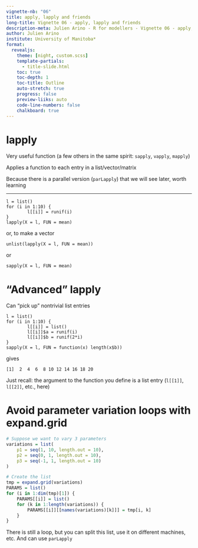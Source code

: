 ---
vignette-nb: "06"
title: apply, lapply and friends
long-title: Vignette 06 - apply, lapply and friends
description-meta: Julien Arino - R for modellers - Vignette 06 - apply, lapply and friends.
author: Julien Arino
institute: University of Manitoba*
format: 
  revealjs:
    theme: [night, custom.scss]    
    template-partials:
      - title-slide.html
    toc: true
    toc-depth: 1
    toc-title: Outline
    auto-stretch: true
    progress: false
    preview-liiks: auto
    code-line-numbers: false
    chalkboard: true
---

# lapply

Very useful function (a few others in the same spirit: `sapply`, `vapply`, `mapply`)

Applies a function to each entry in a list/vector/matrix

Because there is a parallel version (`parLapply`) that we will see later, worth learning

---

```
l = list()
for (i in 1:10) {
        l[[i]] = runif(i)
}
lapply(X = l, FUN = mean)
```

or, to make a vector

```
unlist(lapply(X = l, FUN = mean))
```

or

```
sapply(X = l, FUN = mean)
```

# "Advanced" lapply

Can "pick up" nontrivial list entries

```
l = list()
for (i in 1:10) {
        l[[i]] = list()
        l[[i]]$a = runif(i)
        l[[i]]$b = runif(2*i)
}
sapply(X = l, FUN = function(x) length(x$b))
```

gives

```
[1]  2  4  6  8 10 12 14 16 18 20
```

Just recall: the argument to the function you define is a list entry (`l[[1]]`, `l[[2]]`, etc., here)

# Avoid parameter variation loops with expand.grid

```R
# Suppose we want to vary 3 parameters
variations = list(
    p1 = seq(1, 10, length.out = 10),
    p2 = seq(0, 1, length.out = 10),
    p3 = seq(-1, 1, length.out = 10)
)

# Create the list
tmp = expand.grid(variations)
PARAMS = list()
for (i in 1:dim(tmp)[1]) {
    PARAMS[[i]] = list()
    for (k in 1:length(variations)) {
        PARAMS[[i]][[names(variations)[k]]] = tmp[i, k]     
    }
}
```

There is still a loop, but you can split this list, use it on different machines, etc. And can use `parLapply`

